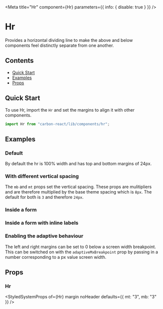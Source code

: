 



<Meta title="Hr" component={Hr} parameters={{ info: { disable: true } }} />

# Hr

Provides a horizontal dividing line to make the above and below components feel distinctly separate from one another.

## Contents

- [Quick Start](#quick-start)
- [Examples](#examples)
- [Props](#props)

## Quick Start

To use Hr, import the `Hr` and set the margins to align it with other components.

```javascript
import Hr from "carbon-react/lib/components/hr";
```

## Examples

### Default

By default the hr is 100% width and has top and bottom margins of 24px.

<Canvas>
  <Story name="default" story={stories.Default} />
</Canvas>

### With different vertical spacing

The `mb` and `mt` props set the vertical spacing. These props are mulitipliers and are therefore multiplied by the base theme spacing which is `8px`. The default for both is `3` and therefore `24px`.

<Canvas>
  <Story name="different spacing" story={stories.DifferentSpacing} />
</Canvas>

### Inside a form

<Canvas>
  <Story name="Inside a form" story={stories.InsideForm} />
</Canvas>

### Inside a form with inline labels

<Canvas>
  <Story name="Inside a form with inline labels" story={stories.InsideFormInlineLabels} />
</Canvas>

### Enabling the adaptive behaviour

The left and right margins can be set to 0 below a screen width breakpoint. This can be switched on with the `adaptiveMxBreakpoint` prop by passing in a number corresponding to a px value screen width.

<Canvas>
  <Story
    name="Enabling adaptive behaviour"
    story={stories.EnablingAdaptiveBehaviour}
  />
</Canvas>

## Props

### Hr

<StyledSystemProps of={Hr} margin noHeader defaults={{ mt: "3", mb: "3" }} />
